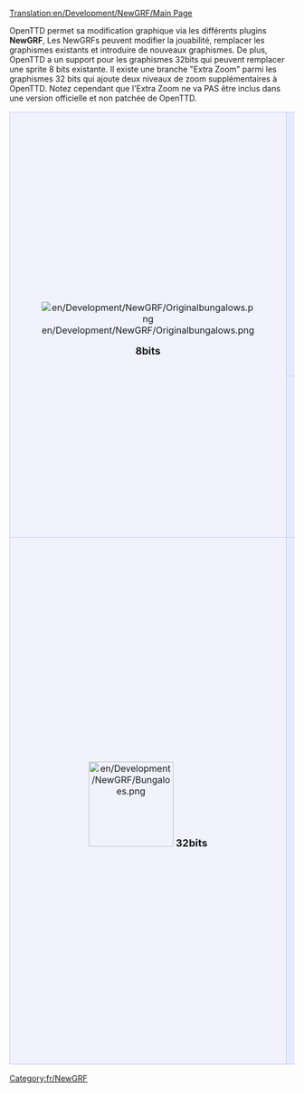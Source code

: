 [[Translation:en/Development/NewGRF/Main Page]]


OpenTTD permet sa modification graphique via les différents plugins '''NewGRF''', Les NewGRFs peuvent modifier la jouabilité, remplacer les graphismes existants et introduire de nouveaux graphismes. De plus, OpenTTD a un support pour les graphismes 32bits qui peuvent remplacer une sprite 8 bits existante. Il existe une branche "Extra Zoom" parmi les graphismes 32 bits qui ajoute deux niveaux de zoom supplémentaires à OpenTTD. Notez cependant que l'Extra Zoom ne va PAS être inclus dans une version officielle et non patchée de OpenTTD.

{| 
|-
|align="center" rowspan="2" style="background-color: #f1f2fe; border: 1px solid #c7c8fe; margin: 0; padding: 1em 1em 0em 1em;"|
[[File:en/Development/NewGRF/Originalbungalows.png]]
   
<font size="4">'''8bits'''</font>


|style="background-color: #e7ebff; border: 1px solid #c7c8fe; margin: 0; padding: 1em 1em 0em 1em;"|
<font size="3">'''Trucs et Astuces sur le développement NewGRF'''</font>
*[[fr/Development/NewGRF/Outils de développement des NewGRF|Outils de développement des NewGRF]]
*[[fr/Development/NewGRF/Débogage de NewGRF|Déboguer les NewGRFs]]
*[[fr/Development/NewGRF/Alignement|L'alignement des sprites]]
*[[fr/Development/NewGRF/Incompatibilité NewGRF|Changements des NewGRF qui cassent leur compatibilité ascendante]]
*'''[[fr/Archive/Community/LisezMoi OpenGFX|OpenGFX]] '''- projet de set de base 8bits  (GPL v2 - set de base pour OpenTTD)
*[http://dev.openttdcoop.org/projects DevZone] - Accueil pour un certain nombre de projets NewGRF
*[http://wiki.ttdpatch.net/tiki-index.php?page=NewGraphicsSpecs Wiki avec des spécifications sur les NewGRF]
|-
|style="background-color: #e7ebff; border: 1px solid #c7c8fe; margin: 0; padding: 1em 1em 0em 1em;"|
<font size="3">'''[[fr/Community/NewGRF/Main Page|Liste de NewGRF]] et [[fr/Manual/NewGRF|guide d'utilisation sur les NewGRF]]'''</font>
:Les NewGRFs modifient la jouabilité et les graphismes.La documentation sur l'utilisation et l'installation des NewGRF, et une liste de NewGRFs majeurs.


|-
|align="center" style="background-color: #f1f2fe; border: 1px solid #c7c8fe; margin: 0; padding: 1em 1em 0em 1em;"|

[[File:en/Development/NewGRF/Bungaloes.png|150px]]
<font size="4">'''32bits'''</font>
|style="background-color: #e7ebff; border: 1px solid #c7c8fe; margin: 0; padding: 1em 1em 0em 1em;"|
<font size="3">'''Documentation sur le [[fr/Archive/Old 32bpp/Développement de graphismes 32bits|Développement des Graphismes 32bits]] '''</font>

:Documentation sur le développement des graphismes 32bits. Tout le développement est documenté ici, de la théorie(taille, fiche sur la luminosité, tutoriaux, etc..) à la pratique (matériaux,accessoires etc..).


<font size="3">'''Tracker du développement graphique'''</font>

:Permet de Garder le contrôle du développement en cours d'OpenTTD 32Bits. Permet de voir exactement ce qui a été converti et ce qui reste à faire.
:[[fr/Archive/Old 32bpp/Tracker de développement graphique 32 bits|32bits - Echelle originale]]
:[[fr/Tracker de développement graphique 32 bits (extra zoom)|32bits - Extra Zoom]]

<font size="3">'''Graphismes terminés'''</font>

:[[fr/Liste d'archives 32 bits téléchargeables|32bits - Echelle originale]] - Liste de sprites 32 bits finies, mises en pack et mises a disposition, que vous pouvez désormais utiliser sous Openttd.
:[[fr/Niveaux d'Extra Zoom 32bits|32bits - Extra Zoom]] - Liste de graphismes avec 2 niveaux d'Extra Zoom, et informations sur le patch .
|}

[[Category:fr/NewGRF]]